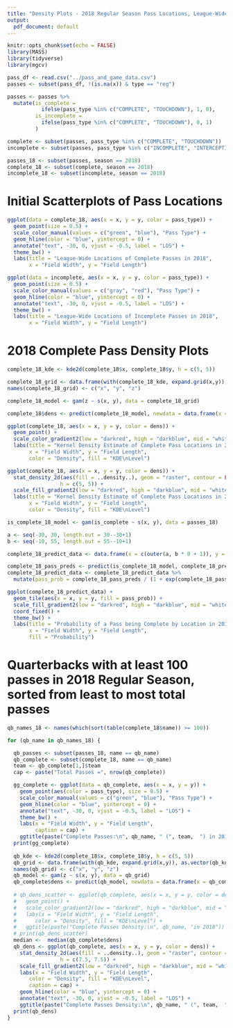 ```yaml
---
title: "Density Plots - 2018 Regular Season Pass Locations, League-Wide and by Quarterback"
output:
  pdf_document: default
---
```


```r
knitr::opts_chunk$set(echo = FALSE)
library(MASS)
library(tidyverse)
library(mgcv)
```

```r
pass_df <- read.csv("../pass_and_game_data.csv")
passes <- subset(pass_df, !(is.na(x)) & type == "reg")

passes <- passes %>%
  mutate(is_complete = 
           ifelse(pass_type %in% c("COMPLETE", "TOUCHDOWN"), 1, 0),
         is_incomplete = 
           ifelse(pass_type %in% c("COMPLETE", "TOUCHDOWN"), 0, 1)
         )

complete <- subset(passes, pass_type %in% c("COMPLETE", "TOUCHDOWN"))
incomplete <- subset(passes, pass_type %in% c("INCOMPLETE", "INTERCEPTION"))

passes_18 <- subset(passes, season == 2018)
complete_18 <- subset(complete, season == 2018)
incomplete_18 <- subset(incomplete, season == 2018)
```



# Initial Scatterplots of Pass Locations

```r
ggplot(data = complete_18, aes(x = x, y = y, color = pass_type)) +
  geom_point(size = 0.5) +
  scale_color_manual(values = c("green", "blue"), "Pass Type") +
  geom_hline(color = "blue", yintercept = 0) +
  annotate("text", -30, 0, vjust = -0.5, label = "LOS") +
  theme_bw() +
  labs(title = "League-Wide Locations of Complete Passes in 2018",
       x = "Field Width", y = "Field Length")
```

```r
ggplot(data = incomplete, aes(x = x, y = y, color = pass_type)) +
  geom_point(size = 0.5) +
  scale_color_manual(values = c("gray", "red"), "Pass Type") +
  geom_hline(color = "blue", yintercept = 0) +
  annotate("text", -30, 0, vjust = -0.5, label = "LOS") +
  theme_bw() +
  labs(title = "League-Wide Locations of Incomplete Passes in 2018",
       x = "Field Width", y = "Field Length")
```


# 2018 Complete Pass Density Plots

```r
complete_18_kde <- kde2d(complete_18$x, complete_18$y, h = c(5, 5))

complete_18_grid <- data.frame(with(complete_18_kde, expand.grid(x,y)), as.vector(complete_18_kde$z))
names(complete_18_grid) <- c("x", "y", "z")

complete_18_model <- gam(z ~ s(x, y), data = complete_18_grid)

complete_18$dens <- predict(complete_18_model, newdata = data.frame(x = complete_18$x, y = complete_18$y))
```

```r
ggplot(complete_18, aes(x = x, y = y, color = dens)) + 
  geom_point() + 
  scale_color_gradient2(low = "darkred", high = "darkblue", mid = "white", midpoint = 0.0006) +
  labs(title = "Kernel Density Estimate of Complete Pass Locations in 2018",
       x = "Field Width", y = "Field Length",
       color = "Density", fill = "KDE\nLevel")
```

```r
ggplot(complete_18, aes(x = x, y = y, color = dens)) + 
  stat_density_2d(aes(fill = ..density..), geom = "raster", contour = FALSE,
                 h = c(5, 5)) +
  scale_fill_gradient2(low = "darkred", high = "darkblue", mid = "white", midpoint = 0.0006) +
  labs(title = "Kernel Density Estimate of Complete Pass Locations in 2018",
       x = "Field Width", y = "Field Length",
       color = "Density", fill = "KDE\nLevel")
```


```r
is_complete_18_model <- gam(is_complete ~ s(x, y), data = passes_18)

a <- seq(-30, 30, length.out = 30--30+1)
b <- seq(-10, 55, length.out = 55--10+1)

complete_18_predict_data <- data.frame(x = c(outer(a, b * 0 + 1)), y = c(outer(a * 0 + 1, b)))

complete_18_pass_preds <- predict(is_complete_18_model, complete_18_predict_data)
complete_18_predict_data <- complete_18_predict_data %>% 
  mutate(pass_prob = complete_18_pass_preds / (1 + exp(complete_18_pass_preds)))
```

```r
ggplot(complete_18_predict_data) +
  geom_tile(aes(x = x, y = y, fill = pass_prob)) +
  scale_fill_gradient2(low = "darkred", high = "darkblue", mid = "white", midpoint = 0.16) +
  coord_fixed() +
  theme_bw() +
  labs(title = "Probability of a Pass being Complete by Location in 2018",
       x = "Field Width", y = "Field Length",
       fill = "Probability")
```


# Quarterbacks with at least 100 passes in 2018 Regular Season, sorted from least to most total passes


```r
qb_names_18 <- names(which(sort(table(complete_18$name)) >= 100))

for (qb_name in qb_names_18) {

  qb_passes <- subset(passes_18, name == qb_name)
  qb_complete <- subset(complete_18, name == qb_name)
  team <- qb_complete[1,]$team
  cap <- paste("Total Passes =", nrow(qb_complete))

  gg_complete <- ggplot(data = qb_complete, aes(x = x, y = y)) +
    geom_point(aes(color = pass_type), size = 0.5) +
    scale_color_manual(values = c("green", "blue"), "Pass Type") +
    geom_hline(color = "blue", yintercept = 0) +
    annotate("text", -30, 0, vjust = -0.5, label = "LOS") +
    theme_bw() +
    labs(x = "Field Width", y = "Field Length",
         caption = cap) +
    ggtitle(paste("Complete Passes:\n", qb_name, " (", team,  ") in 2018", sep = "")) 
  print(gg_complete)
  
  qb_kde <- kde2d(complete_18$x, complete_18$y, h = c(5, 5))
  qb_grid <- data.frame(with(qb_kde, expand.grid(x,y)), as.vector(qb_kde$z))
  names(qb_grid) <- c("x", "y", "z")
  qb_model <- gam(z ~ s(x, y), data = qb_grid)
  qb_complete$dens <- predict(qb_model, newdata = data.frame(x = qb_complete$x, y = qb_complete$y))
  
  # qb_dens_scatter <- ggplot(qb_complete, aes(x = x, y = y, color = dens)) + 
  #   geom_point() + 
  #   scale_color_gradient2(low = "darkred", high = "darkblue", mid = "white", midpoint = 0.0006) +
  #   labs(x = "Field Width", y = "Field Length",
  #      color = "Density", fill = "KDE\nLevel") +
  #   ggtitle(paste("Complete Passes Density:\n", qb_name, "in 2018"))
  # print(qb_dens_scatter)
  median <-  median(qb_complete$dens)
  qb_dens <- ggplot(qb_complete, aes(x = x, y = y, color = dens)) + 
    stat_density_2d(aes(fill = ..density..), geom = "raster", contour = FALSE,
                 h = c(7.5, 7.5)) + 
    scale_fill_gradient2(low = "darkred", high = "darkblue", mid = "white", midpoint = median) +
    labs(x = "Field Width", y = "Field Length",
       color = "Density", fill = "KDE\nLevel", 
       caption = cap) +
    geom_hline(color = "blue", yintercept = 0) +
    annotate("text", -30, 0, vjust = -0.5, label = "LOS") +
    ggtitle(paste("Complete Passes Density:\n", qb_name, " (", team,  ") in 2018", sep = "")) 
  print(qb_dens)
}
```








